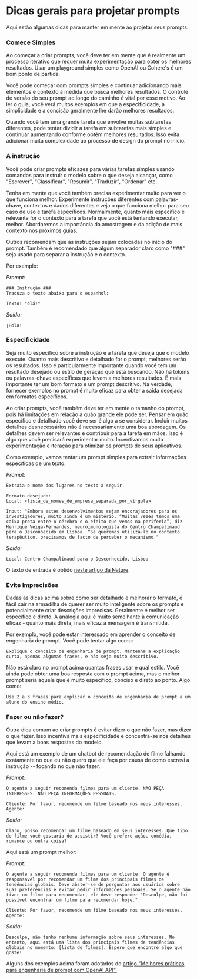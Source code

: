 # Dicas gerais para projetar prompts

Aqui estão algumas dicas para manter em mente ao projetar seus prompts:


### Comece Simples
Ao começar a criar prompts, você deve ter em mente que é realmente um processo iterativo que requer muita experimentação para obter os melhores resultados. Usar um playground simples como OpenAI ou Cohere's é um bom ponto de partida.

Você pode começar com prompts simples e continuar adicionando mais elementos e contexto à medida que busca melhores resultados. O controle de versão do seu prompt ao longo do caminho é vital por esse motivo. Ao ler o guia, você verá muitos exemplos em que a especificidade, a simplicidade e a concisão geralmente lhe darão melhores resultados.

Quando você tem uma grande tarefa que envolve muitas subtarefas diferentes, pode tentar dividir a tarefa em subtarefas mais simples e continuar aumentando conforme obtém melhores resultados. Isso evita adicionar muita complexidade ao processo de design do prompt no início.

### A instrução
Você pode criar prompts eficazes para várias tarefas simples usando comandos para instruir o modelo sobre o que deseja alcançar, como "Escrever", "Classificar", "Resumir", "Traduzir", "Ordenar" etc.

Tenha em mente que você também precisa experimentar muito para ver o que funciona melhor. Experimente instruções diferentes com palavras-chave, contextos e dados diferentes e veja o que funciona melhor para seu caso de uso e tarefa específicos. Normalmente, quanto mais específico e relevante for o contexto para a tarefa que você está tentando executar, melhor. Abordaremos a importância da amostragem e da adição de mais contexto nos próximos guias.

Outros recomendam que as instruções sejam colocadas no início do prompt. Também é recomendado que algum separador claro como "###" seja usado para separar a instrução e o contexto.

Por exemplo:

*Prompt:*
```
### Instrução ###
Traduza o texto abaixo para o espanhol:

Texto: "olá!"
```

*Saída:*
```
¡Hola!
```

### Especificidade
Seja muito específico sobre a instrução e a tarefa que deseja que o modelo execute. Quanto mais descritivo e detalhado for o prompt, melhores serão os resultados. Isso é particularmente importante quando você tem um resultado desejado ou estilo de geração que está buscando. Não há tokens ou palavras-chave específicas que levem a melhores resultados. É mais importante ter um bom formato e um prompt descritivo. Na verdade, fornecer exemplos no prompt é muito eficaz para obter a saída desejada em formatos específicos.

Ao criar prompts, você também deve ter em mente o tamanho do prompt, pois há limitações em relação a quão grande ele pode ser. Pensar em quão específico e detalhado você deve ser é algo a se considerar. Incluir muitos detalhes desnecessários não é necessariamente uma boa abordagem. Os detalhes devem ser relevantes e contribuir para a tarefa em mãos. Isso é algo que você precisará experimentar muito. Incentivamos muita experimentação e iteração para otimizar os prompts de seus aplicativos.

Como exemplo, vamos tentar um prompt simples para extrair informações específicas de um texto.

*Prompt:*
```
Extraia o nome dos lugares no texto a seguir.

Formato desejado:
Local: <lista_de_nomes_de_empresa_separada_por_vírgula>

Input: "Embora estes desenvolvimentos sejam encorajadores para os investigadores, muito ainda é um mistério. “Muitas vezes temos uma caixa preta entre o cérebro e o efeito que vemos na periferia”, diz Henrique Veiga-Fernandes, neuroimunologista do Centro Champalimaud para o Desconhecido em Lisboa. “Se queremos utilizá-lo no contexto terapêutico, precisamos de facto de perceber o mecanismo."
```

*Saída:*
```
Local: Centro Champalimaud para o Desconhecido, Lisboa
```

O texto de entrada é obtido [neste artigo da Nature](https://www.nature.com/articles/d41586-023-00509-z).

### Evite Imprecisões

Dadas as dicas acima sobre como ser detalhado e melhorar o formato, é fácil cair na armadilha de querer ser muito inteligente sobre os prompts e potencialmente criar descrições imprecisas. Geralmente é melhor ser específico e direto. A analogia aqui é muito semelhante à comunicação eficaz - quanto mais direta, mais eficaz a mensagem é transmitida.

Por exemplo, você pode estar interessado em aprender o conceito de engenharia de prompt. Você pode tentar algo como:

```
Explique o conceito de engenharia de prompt. Mantenha a explicação curta, apenas algumas frases, e não seja muito descritivo.
```

Não está claro no prompt acima quantas frases usar e qual estilo. Você ainda pode obter uma boa resposta com o prompt acima, mas o melhor prompt seria aquele que é muito específico, conciso e direto ao ponto. Algo como:

```
Use 2 a 3 frases para explicar o conceito de engenharia de prompt a um aluno do ensino médio.
```

### Fazer ou não fazer?
Outra dica comum ao criar prompts é evitar dizer o que não fazer, mas dizer o que fazer. Isso incentiva mais especificidade e concentra-se nos detalhes que levam a boas respostas do modelo.

Aqui está um exemplo de um chatbot de recomendação de filme falhando exatamente no que eu não quero que ele faça por causa de como escrevi a instrução -- focando no que não fazer.

*Prompt:*
```
O agente a seguir recomenda filmes para um cliente. NÃO PEÇA INTERESSES. NÃO PEÇA INFORMAÇÕES PESSOAIS.

Cliente: Por favor, recomende um filme baseado nos meus interesses.
Agente:
```

*Saída:*
```
Claro, posso recomendar um filme baseado em seus interesses. Que tipo de filme você gostaria de assistir? Você prefere ação, comédia, romance ou outra coisa?
```

Aqui está um prompt melhor:

*Prompt:*
```
O agente a seguir recomenda filmes para um cliente. O agente é responsável por recomendar um filme dos principais filmes de tendências globais. Deve abster-se de perguntar aos usuários sobre suas preferências e evitar pedir informações pessoais. Se o agente não tiver um filme para recomendar, ele deve responder "Desculpe, não foi possível encontrar um filme para recomendar hoje.".

Cliente: Por favor, recomende um filme baseado nos meus interesses.
Agente:
```

*Saída:*
```
Desculpe, não tenho nenhuma informação sobre seus interesses. No entanto, aqui está uma lista dos principais filmes de tendências globais no momento: [lista de filmes]. Espero que encontre algo que goste!
```

Alguns dos exemplos acima foram adotados do [artigo "Melhores práticas para engenharia de prompt com OpenAI API".](https://help.openai.com/en/articles/6654000-best-practices-for-prompt-engineering-with-openai-api)
